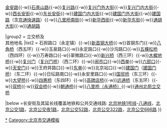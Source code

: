 {{Navbox
|name = 长安街
|title = [[长安街]]及其延长线

|group1 = 道路
|list1 = [[石龙西路]]{{-w}}[[金安路]]{{-w}}[[石景山路]]{{-w}}[[复兴路 (北京)|复兴路]]{{-w}}[[复兴门外大街]]{{-w}}[[复兴门内大街]]{{-w}}[[西长安街]]{{-w}}[[东长安街]]{{-w}}[[建国门内大街]]{{-w}}[[建国门外大街]]{{-w}}[[建国路 (北京)|建国路]]（含[[京通快速路]]）{{-w}}[[八里桥南街]]{{-w}}[[新华西街]]{{-w}}[[新华东街]]{{-w}}[[通胡大街]]{{-w}}[[通胡路]]

|group2 = 立交桥及<br />其他地名
|list2 = 石担路口（永定镇）{{-w}}[[新首钢大桥]]{{-w}}首钢东门{{-w}}[[八角桥]]（西五环）{{-w}}玉泉路口{{-w}}永定路口{{-w}}沙沟路口{{-w}}[[五棵松桥]]（西四环）{{-w}}万寿路口{{-w}}翠微路口{{-w}}[[新兴桥]]（西三环）{{-w}}[[木樨地桥]]{{-w}}[[复兴门 (北京)|复兴门]]（[[复兴门桥]]）（西二环）{{-w}}[[闹市口]]{{-w}}[[西单]]{{-w}}[[六部口]]{{-w}}[[天安门]]{{-w}}王府井路口{{-w}}[[东单]]{{-w}}北京站口{{-w}}[[建国门 (北京)|建国门]]（[[建国门桥]]）（东二环）{{-w}}日坛路南口{{-w}}永安里路口{{-w}}[[国贸桥]]（东三环）{{-w}}[[大望桥]]{{-w}}[[四惠桥]]（东四环）{{-w}}[[高碑店桥]]{{-w}}[[远通桥]]（东五环）{{-w}}[[双桥 (北京)|双桥]]{{-w}}[[双会桥]]{{-w}}[[朝通桥]]{{-w}}[[八里桥|八里桥（永通桥）]]{{-w}}[[通州北苑立交桥]]

|below =长安街及其延长线覆盖地铁和公共交通线路:  [[北京地铁1号线]]-[[北京地铁八通线|八通线]]，[[北京公交1路]]，[[北京公交夜1路]]，[[北京公交52路]]，[[北京公交322路]]，[[北京公交666路]]
}}<noinclude>

[[Category:长安街及其延长线|*]]
[[Category:北京市交通模板]]
</noinclude>